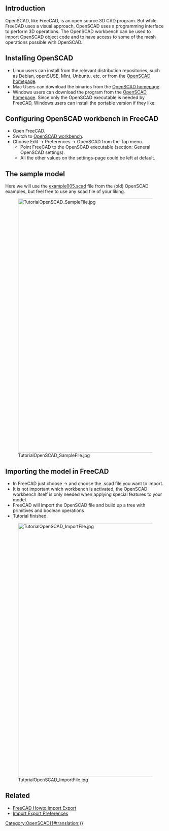 <languages/>

{{TutorialInfo
|Topic= Import OpenSCAD code
|Level= Beginner
|Time= 30 minutes
|Author=r-frank
|FCVersion=0.16.6704
|Files=
}}

== Introduction ==

OpenSCAD, like FreeCAD, is an open source 3D CAD program. But while FreeCAD uses a visual approach, OpenSCAD uses a programming interface to perform 3D operations. The OpenSCAD workbench can be used to import OpenSCAD object code and to have access to some of the mesh operations possible with OpenSCAD.

== Installing OpenSCAD  ==

* Linux users can install from the relevant distribution repositories, such as Debian, openSUSE, Mint, Unbuntu, etc. or from the [http://www.openscad.org/ OpenSCAD homepage].
* Mac Users can download the binaries from the [http://www.openscad.org/ OpenSCAD homepage].
* Windows users can download the program from the [http://www.openscad.org/ OpenSCAD homepage]. Since only the OpenSCAD executable is needed by FreeCAD, Windows users can install the portable version if they like.

== Configuring OpenSCAD workbench in FreeCAD  ==

* Open FreeCAD.
* Switch to [[OpenSCAD_Workbench|OpenSCAD workbench]].
* Choose Edit → Preferences → OpenSCAD from the Top menu.
** Point FreeCAD to the OpenSCAD executable (section: General OpenSCAD settings).
** All the other values on the settings-page could be left at default.

== The sample model ==

Here we will use the [https://github.com/openscad/openscad/blob/master/examples/Old/example005.scad example005.scad] file from the (old) OpenSCAD examples, but feel free to use any scad file of your liking.

[[Image:TutorialOpenSCAD SampleFile.jpg|800px]]

== Importing the model in FreeCAD ==

* In FreeCAD just choose {{KEY| File}}  → {{KEY| Open}} and choose the .scad file you want to import.
* It is not important which workbench is activated, the OpenSCAD workbench itself is only needed when applying special features to your model.
* FreeCAD will import the OpenSCAD file and build up a tree with primitives and boolean operations
* Tutorial finished.

[[Image:TutorialOpenSCAD_ImportFile.jpg|800px]]

==Related== 

* [[FreeCAD_Howto_Import_Export|FreeCAD Howto Import Export]]
* [[Import_Export_Preferences|Import Export Preferences]]

[[Category:OpenSCAD{{#translation:}}]]